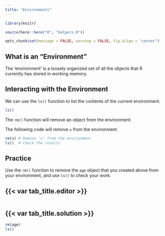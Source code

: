 ---
title: "Environments"
---

```{r setup, include = FALSE, message = FALSE, warning = FALSE}
library(knitr)

source(here::here("R", "helpers.R"))

opts_chunk$set(message = FALSE, warning = FALSE, fig.align = "center")
```

## What is an "Environment"

The 'environment' is a loosely organized set of all the objects that R currently has stored in working memory.

## Interacting with the Environment

We can use the `ls()` function to list the contents of the current environment.

```{r}
ls()
```

The `rm()` function will remove an object from the environment.

The following code will remove `x` from the environment.

```{r}
rm(x) # Remove 'x' from the environment
ls()  # Check the results
```

::: practice

## Practice

Use the `rm()` function to remove the `age` object that you created above from your environment, and use `ls()` to check
your work.

:::: {.panel-tabset}
## {{< var tab_title.editor >}}

```{webr-r}
```

## {{< var tab_title.solution >}}

```{r}
rm(age)
ls()
```
::::

:::
